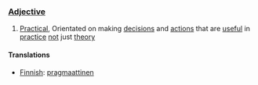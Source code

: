=== [[Adjective]] ===

#[[Practical]], Orientated on making [[decision]]s and [[action]]s that are [[useful]] in [[practice]] [[not]] just [[theory]]


==== Translations ====

*[[Finnish]]: [[pragmaattinen]]